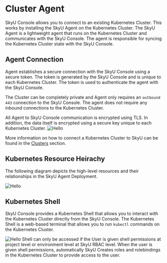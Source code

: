 
# Cluster Agent

SkyU Console allows you to connect to an existing Kubernetes Cluster. This works by installing the SkyU Agent on the Kubernetes Cluster. The SkyU Agent is a lightweight agent that runs on the Kubernetes Cluster and communicates with the SkyU Console. The agent is responsible for syncing the Kubernetes Cluster state with the SkyU Console.

## Agent Connection

Agent establishes a secure connection with the SkyU Console using a secure token. The token is generated by the SkyU Console and is unique to each Kubernetes Cluster. The token is used to authenticate the agent with the SkyU Console.

The Cluster can be completely private and Agent only requires an `outbound 443` connection to the SkyU Console. The agent does not require any inbound connections to the Kubernetes Cluster.

<Callout type="info">
All Agent to SkyU Console communication is encrypted using TLS. In addition, the data itself is encrypted using a secure key unique to each Kubernetes Cluster.
</Callout>

<Image src="/assets/images/concepts/cluster-conn.png" alt="Hello" width={1000} height={500}  />


More information on how to connect a Kubernetes Cluster to SkyU can be found in the [Clusters](/docs/clusters/connect-cluster) section.

## Kubernetes Resource Heirachy

The following diagram depicts the high-level resources and their relationships in the SkyU Agent Deployment.

<Image src="/assets/images/concepts/cluster-resources.png" alt="Hello" width={1000} height={500}  />

## Kubernetes Shell

SkyU Console provides a Kubernetes Shell that allows you to interact with the Kubernetes Cluster directly from the SkyU Console. The Kubernetes Shell is a web-based terminal that allows you to run `kubectl` commands on the Kubernetes Cluster.

<Image src="/assets/images/concepts/shell-access.png" alt="Hello" width={1000} height={500}  />

<Callout type="info">
Shell can only be accessed if the User is given shell permissions at project level or environment level at SkyU RBAC level. When the user is given shell permissions, automatically SkyU Creates roles and rolebindings in the Kubernetes Cluster to provide access to the user.
</Callout>